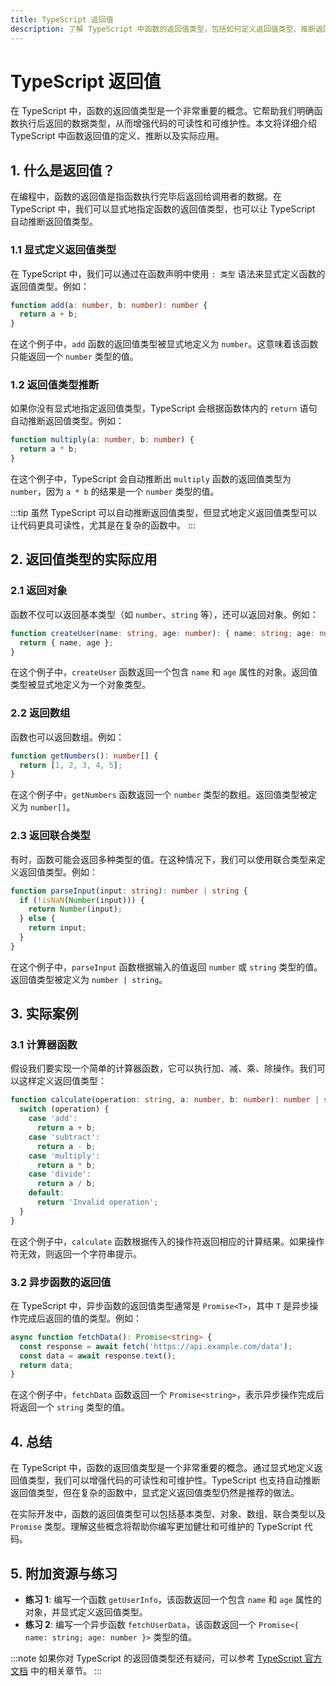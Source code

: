 ```yaml
---
title: TypeScript 返回值
description: 了解 TypeScript 中函数的返回值类型，包括如何定义返回值类型、推断返回值类型以及实际应用场景。
---
```


# TypeScript 返回值

在 TypeScript 中，函数的返回值类型是一个非常重要的概念。它帮助我们明确函数执行后返回的数据类型，从而增强代码的可读性和可维护性。本文将详细介绍 TypeScript 中函数返回值的定义、推断以及实际应用。

## 1. 什么是返回值？

在编程中，函数的返回值是指函数执行完毕后返回给调用者的数据。在 TypeScript 中，我们可以显式地指定函数的返回值类型，也可以让 TypeScript 自动推断返回值类型。

### 1.1 显式定义返回值类型

在 TypeScript 中，我们可以通过在函数声明中使用 `: 类型` 语法来显式定义函数的返回值类型。例如：

```typescript
function add(a: number, b: number): number {
  return a + b;
}
```

在这个例子中，`add` 函数的返回值类型被显式地定义为 `number`。这意味着该函数只能返回一个 `number` 类型的值。

### 1.2 返回值类型推断

如果你没有显式地指定返回值类型，TypeScript 会根据函数体内的 `return` 语句自动推断返回值类型。例如：

```typescript
function multiply(a: number, b: number) {
  return a * b;
}
```

在这个例子中，TypeScript 会自动推断出 `multiply` 函数的返回值类型为 `number`，因为 `a * b` 的结果是一个 `number` 类型的值。

:::tip
虽然 TypeScript 可以自动推断返回值类型，但显式地定义返回值类型可以让代码更具可读性，尤其是在复杂的函数中。
:::

## 2. 返回值类型的实际应用

### 2.1 返回对象

函数不仅可以返回基本类型（如 `number`、`string` 等），还可以返回对象。例如：

```typescript
function createUser(name: string, age: number): { name: string; age: number } {
  return { name, age };
}
```

在这个例子中，`createUser` 函数返回一个包含 `name` 和 `age` 属性的对象。返回值类型被显式地定义为一个对象类型。

### 2.2 返回数组

函数也可以返回数组。例如：

```typescript
function getNumbers(): number[] {
  return [1, 2, 3, 4, 5];
}
```

在这个例子中，`getNumbers` 函数返回一个 `number` 类型的数组。返回值类型被定义为 `number[]`。

### 2.3 返回联合类型

有时，函数可能会返回多种类型的值。在这种情况下，我们可以使用联合类型来定义返回值类型。例如：

```typescript
function parseInput(input: string): number | string {
  if (!isNaN(Number(input))) {
    return Number(input);
  } else {
    return input;
  }
}
```

在这个例子中，`parseInput` 函数根据输入的值返回 `number` 或 `string` 类型的值。返回值类型被定义为 `number | string`。

## 3. 实际案例

### 3.1 计算器函数

假设我们要实现一个简单的计算器函数，它可以执行加、减、乘、除操作。我们可以这样定义返回值类型：

```typescript
function calculate(operation: string, a: number, b: number): number | string {
  switch (operation) {
    case 'add':
      return a + b;
    case 'subtract':
      return a - b;
    case 'multiply':
      return a * b;
    case 'divide':
      return a / b;
    default:
      return 'Invalid operation';
  }
}
```

在这个例子中，`calculate` 函数根据传入的操作符返回相应的计算结果。如果操作符无效，则返回一个字符串提示。

### 3.2 异步函数的返回值

在 TypeScript 中，异步函数的返回值类型通常是 `Promise<T>`，其中 `T` 是异步操作完成后返回的值的类型。例如：

```typescript
async function fetchData(): Promise<string> {
  const response = await fetch('https://api.example.com/data');
  const data = await response.text();
  return data;
}
```

在这个例子中，`fetchData` 函数返回一个 `Promise<string>`，表示异步操作完成后将返回一个 `string` 类型的值。

## 4. 总结

在 TypeScript 中，函数的返回值类型是一个非常重要的概念。通过显式地定义返回值类型，我们可以增强代码的可读性和可维护性。TypeScript 也支持自动推断返回值类型，但在复杂的函数中，显式定义返回值类型仍然是推荐的做法。

在实际开发中，函数的返回值类型可以包括基本类型、对象、数组、联合类型以及 `Promise` 类型。理解这些概念将帮助你编写更加健壮和可维护的 TypeScript 代码。

## 5. 附加资源与练习

- **练习 1**: 编写一个函数 `getUserInfo`，该函数返回一个包含 `name` 和 `age` 属性的对象，并显式定义返回值类型。
- **练习 2**: 编写一个异步函数 `fetchUserData`，该函数返回一个 `Promise<{ name: string; age: number }>` 类型的值。

:::note
如果你对 TypeScript 的返回值类型还有疑问，可以参考 [TypeScript 官方文档](https://www.typescriptlang.org/docs/) 中的相关章节。
:::